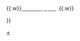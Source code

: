 {{Navbox
|name = 日本郵政
|titlestyle =color:white; background-color:#c00
|title = [[日本郵政|<span style="color:white">日本郵政集團（JP集團）</span>]]
|image = [[File:Postal Mark (Japan).svg|100px]]<br/><br/>[[File:Japan_Postal_Group_Logo.svg|200px]]
|bodystyle = 
|groupstyle = text-align:center;background-color:#EEE
|group1 = 集團成員
|list1 = {{Navbox|child
|groupstyle = width:6em; background:00BFFF; text-align:center;background-color:#EEE
|liststyle = width:auto
|group2 = 控股公司
|list2 = <span style="border-left:10px solid #c00; padding:3px">[[日本郵政]]</span>  
|group3 = 郵遞事業
|list3 = <span style="border-left:10px solid #c00; padding:3px">[[日本郵便]]</span> - [[日本郵便輸送]] - [[郵便局物販服務]] - [[JP山九環球物流]] - [[JP物流服務]] - [[JP商業郵件]] - [[JP Media Direct]] 
|group4 = 銀行事業
|list4 = <span style="border-left:10px solid #3aae34; padding:3px">[[郵貯銀行]]</span>
|group5 = 保險事業
|list5 = <span style="border-left:10px solid #36c; padding:3px">[[簡保生命保險]]</span> - [[簡保系統整體方案]]
|group6 = 其他事業
|list6 = [[日本郵政STAFF]] - [[日本郵政資訊科技]]
}}
|group7 = 已結業成員
|list7 = <span style="border-left:10px solid #ff7000; padding:3px">{{link-ja|郵便局 (公司)|郵便局 (企業)|郵便局公司}}</span> - <span style="border-left:10px solid #c00; padding:3px">{{link-ja|郵便事業|郵便事業|郵便事業（原・日本郵便）}}</span> - [[日本郵便遞送]] - [[JP快遞]] - [[JP物流夥伴]]
|group8 = 旅館、飯店
|list8 = [[簡保之宿]] - [[U-PORT]] - [[MIELPARQUE]]
|group9 = 遞信醫院
|list9 = [[札幌遞信醫院|札幌]] - [[仙台遞信醫院|仙台]] - [[東京遞信醫院|東京]] - [[橫濱遞信醫院|橫濱]] - [[新潟遞信醫院|新潟]] - [[富山遞信醫院|富山]] - [[名古屋遞信醫院|名古屋]] - [[京都遞信醫院|京都]] - [[大阪北遞信醫院|大阪北]] - [[神戶遞信醫院|神戶]] - [[廣島遞信醫院|廣島]] - [[德島遞信醫院|德島]] - [[福岡遞信醫院|福岡]] - [[鹿兒島遞信醫院|鹿兒島]]
|group10 = 博物館
|list10 = {{link-ja|郵政博物館 (日本)|郵政博物館 (日本)|郵政博物館}}（原・{{link-ja|遞信綜合博物館|逓信総合博物館}}） - {{link-ja|前島紀念館|前島記念館}} - {{link-ja|坂野紀念館|坂野記念館}} - {{link-ja|沖繩郵政資料中心|沖縄郵政資料センター}}
|group11 = 前身
|list11 = {{Navbox|child
|groupstyle = width:6em;background-color:#EEE; text-align:center
|liststyle = width:auto
|group12 = 組織
|list12 = {{link-ja|驛遞司|駅逓司}} - [[遞信省 (日本)|遞信省]] - [[運輸通信省]] - [[郵政省]] - [[郵政事業廳]] - [[日本郵政公社]]
|group13 = 服務
|list13 = {{link-ja|郵便貯金|郵便貯金}} - {{link-ja|簡易保險|簡易保険|簡易生命保險}}
}}
|group14 = 關聯機構
|list14 = {{link-ja|郵便貯金簡易生命保險管理、郵便局網路支援機構|郵便貯金簡易生命保険管理・郵便局ネットワーク支援機構}}
|belowstyle =color:white; background-color:#c00
|below = 相关条目：[[〒|<span style="color:white">郵便記號</span>]]{{.w}}<span style="color:white">{{link-ja|日本郵遞區號|日本の郵便番号|日本郵遞區號}}</span>{{.w}}[[日本邮政民营化|<span style="color:white">日本邮政民营化</span>]]{{.w}}<span style="color:white">{{link-ja|KITTE|KITTE}}</span>

}}<noinclude>
[[Category:日本郵政集團|+]]
</noinclude>
